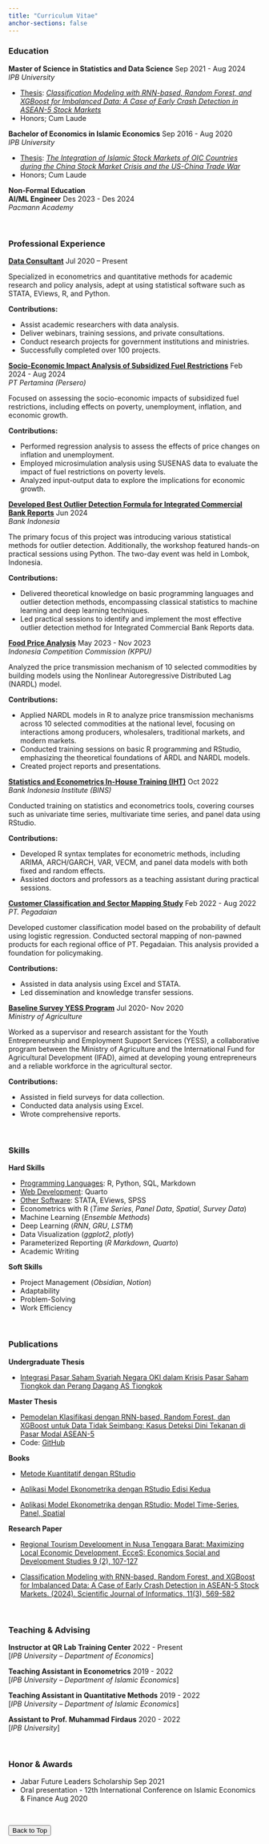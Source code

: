 ```yaml
---
title: "Curriculum Vitae"
anchor-sections: false
---
```

<!-- Education -->

### <i class="bi bi-mortarboard-fill"></i> Education

[**Master of Science in Statistics and Data Science**]{.h5} [Sep 2021 - Aug 2024]{.cv-date}<br>
[*IPB University*]{.h6}

-   [Thesis]{.underline}: [*Classification Modeling with RNN-based, Random Forest, and XGBoost for Imbalanced Data: A Case of Early Crash Detection in ASEAN-5 Stock Markets*](https://scholar.google.co.id/citations?view_op=view_citation&hl=id&user=NNhhI5IAAAAJ&citation_for_view=NNhhI5IAAAAJ:Y0pCki6q_DkC)
-   Honors; Cum Laude

[**Bachelor of Economics in Islamic Economics**]{.h5} [Sep 2016 - Aug 2020]{.cv-date}<br>
[*IPB University*]{.h6}

-   [Thesis]{.underline}: [*The Integration of Islamic Stock Markets of OIC Countries during the China Stock Market Crisis and the US-China Trade War*](https://scholar.google.co.id/citations?view_op=view_citation&hl=id&user=NNhhI5IAAAAJ&citation_for_view=NNhhI5IAAAAJ:2osOgNQ5qMEC)
-   Honors; Cum Laude

[**Non-Formal Education**]{.h4}<br>
[**AI/ML Engineer**]{.h5} [Des 2023 - Des 2024]{.cv-date}<br>
[*Pacmann Academy*]{.h6}

<br>

<!-- Professional Experience -->

### <i class="bi bi-briefcase-fill"></i> Professional Experience

[**Data Consultant**](){.h5} [Jul 2020 – Present]{.cv-date}<br>

Specialized in econometrics and quantitative methods for academic research and policy analysis, adept at using statistical software such as STATA, EViews, R, and Python.

**Contributions:**

- Assist academic researchers with data analysis.
- Deliver webinars, training sessions, and private consultations.
- Conduct research projects for government institutions and ministries.
- Successfully completed over 100 projects.

[**Socio-Economic Impact Analysis of Subsidized Fuel Restrictions**](){.h5} [Feb 2024 - Aug 2024]{.cv-date}<br>
[*PT Pertamina (Persero)*]{.h6}

Focused on assessing the socio-economic impacts of subsidized fuel restrictions, including effects on poverty, unemployment, inflation, and economic growth. 

**Contributions:**

- Performed regression analysis to assess the effects of price changes on inflation and unemployment.
- Employed microsimulation analysis using SUSENAS data to evaluate the impact of fuel restrictions on poverty levels.
- Analyzed input-output data to explore the implications for economic growth.

[**Developed Best Outlier Detection Formula for Integrated Commercial Bank Reports**](){.h5} [Jun 2024]{.cv-date}<br>
[*Bank Indonesia*]{.h6}

The primary focus of this project was introducing various statistical methods for outlier detection. Additionally, the workshop featured hands-on practical sessions using Python. The two-day event was held in Lombok, Indonesia.

**Contributions:**

- Delivered theoretical knowledge on basic programming languages and outlier detection methods, encompassing classical statistics to machine learning and deep learning techniques.
- Led practical sessions to identify and implement the most effective outlier detection method for Integrated Commercial Bank Reports data.

[**Food Price Analysis**](){.h5} [May 2023 - Nov 2023]{.cv-date}<br>
[*Indonesia Competition Commission (KPPU)*]{.h6}

Analyzed the price transmission mechanism of 10 selected commodities by building models using the Nonlinear Autoregressive Distributed Lag (NARDL) model.

**Contributions:**

- Applied NARDL models in R to analyze price transmission mechanisms across 10 selected commodities at the national level, focusing on interactions among producers, wholesalers, traditional markets, and modern markets.
- Conducted training sessions on basic R programming and RStudio, emphasizing the theoretical foundations of ARDL and NARDL models.
- Created project reports and presentations.

[**Statistics and Econometrics In-House Training (IHT)**](){.h5} [Oct 2022]{.cv-date}<br>
[*Bank Indonesia Institute (BINS)*]{.h6}

Conducted training on statistics and econometrics tools, covering courses such as univariate time series, multivariate time series, and panel data using RStudio.

**Contributions:**

- Developed R syntax templates for econometric methods, including ARIMA, ARCH/GARCH, VAR, VECM, and panel data models with both fixed and random effects.
- Assisted doctors and professors as a teaching assistant during practical sessions.

[**Customer Classification and Sector Mapping Study**](){.h5} [Feb 2022 - Aug 2022]{.cv-date}<br>
[*PT. Pegadaian*]{.h6}

Developed customer classification model based on the probability of default using logistic regression. Conducted sectoral mapping of non-pawned products for each regional office of PT. Pegadaian. This analysis provided a foundation for policymaking.

**Contributions:**

- Assisted in data analysis using Excel and STATA.
- Led dissemination and knowledge transfer sessions.


[**Baseline Survey YESS Program**](){.h5} [Jul 2020- Nov 2020]{.cv-date}<br>
[*Ministry of Agriculture*]{.h6}

Worked as a supervisor and research assistant for the Youth Entrepreneurship and Employment Support Services (YESS), a collaborative program between the Ministry of Agriculture and the International Fund for Agricultural Development (IFAD), aimed at developing young entrepreneurs and a reliable workforce in the agricultural sector.

**Contributions:**

- Assisted in field surveys for data collection.
- Conducted data analysis using Excel.
- Wrote comprehensive reports.

<br>

<!-- Skills -->

### <i class="bi bi-tools"></i> Skills

[**Hard Skills**]{.h4}

- [Programming Languages]{.underline}: R, Python, SQL, Markdown
- [Web Development]{.underline}: Quarto
- [Other Software]{.underline}: STATA, EViews, SPSS
- Econometrics with R (*Time Series*, *Panel Data*, *Spatial*, *Survey Data*)
- Machine Learning (*Ensemble Methods*)
- Deep Learning (*RNN*, *GRU*, *LSTM*)
- Data Visualization (*ggplot2*, *plotly*)
- Parameterized Reporting (*R Markdown*, *Quarto*)
- Academic Writing

[**Soft Skills**]{.h4}

- Project Management (*Obsidian*, *Notion*)
- Adaptability
- Problem-Solving
- Work Efficiency

<br>

<!-- Publications -->

### <i class="bi bi-journal-bookmark-fill"></i> Publications

**Undergraduate Thesis**  

- [Integrasi Pasar Saham Syariah Negara OKI dalam Krisis Pasar Saham Tiongkok dan Perang Dagang AS Tiongkok](https://repository.ipb.ac.id/handle/123456789/105498)

**Master Thesis**  

- [Pemodelan Klasifikasi dengan RNN-based, Random Forest, dan XGBoost untuk Data Tidak Seimbang: Kasus Deteksi Dini Tekanan di Pasar Modal ASEAN-5](https://repository.ipb.ac.id/handle/123456789/158240)  
- Code: [GitHub](https://github.com/dekayzz/early-stock-crash-detection-rnns-tree)

**Books**

- [Metode Kuantitatif dengan RStudio](https://ipbpress.com/product/1520-metode-kuantitatif-dengan-rstudio)

- [Aplikasi Model Ekonometrika dengan RStudio Edisi Kedua](https://ipbpress.com/product/633-aplikasi-model-ekonometrika-dengan-rstudio-edisi-kedua)

- [Aplikasi Model Ekonometrika dengan RStudio: Model Time-Series, Panel, Spatial](https://www.youtube.com/watch?v=eVufkjoS1JA)

**Research Paper**  

- [Regional Tourism Development in Nusa Tenggara Barat: Maximizing Local Economic Development, EcceS: Economics Social and Development Studies 9 (2), 107-127](https://journal.uin-alauddin.ac.id/index.php/ecc/article/view/32194)

- [Classification Modeling with RNN-based, Random Forest, and XGBoost for Imbalanced Data: A Case of Early Crash Detection in ASEAN-5 Stock Markets. (2024). Scientific Journal of Informatics, 11(3), 569-582](https://journal.unnes.ac.id/journals/sji/article/view/4067) 


<br>

<!-- Teaching & Advising -->

### <i class="bi bi-info-circle-fill"></i> Teaching & Advising

[**Instructor at QR Lab Training Center**]{.h5} [2022 - Present]{.cv-date}<br> 
[*IPB University – Department of Economics*]

[**Teaching Assistant in Econometrics**]{.h5} [2019 - 2022]{.cv-date}<br>
[*IPB University – Department of Islamic Economics*] 

[**Teaching Assistant in Quantitative Methods**]{.h5} [2019 - 2022]{.cv-date}<br>
[*IPB University – Department of Islamic Economics*]

[**Assistant to Prof. Muhammad Firdaus**]{.h5} [2020 - 2022]{.cv-date}<br>
[*IPB University*]

<br>


<!-- Honors & Awards -->

### <i class="bi bi-award-fill"></i> Honor & Awards

- Jabar Future Leaders Scholarship [Sep 2021]{.cv-date}   
- Oral presentation - 12th International Conference on Islamic Economics & Finance [Aug 2020]{.cv-date}

<br>

<!-- CV PDF (I-Frame) -->

<!-- ### <i class="bi bi-printer-fill"></i> PDF

<iframe 
  width="800" 
  height="800" 
  src="assets/images/Tyler Bonnell 2024 CV.pdf">
</iframe>

<!-- Back to Top Button -->

<button onclick="topFunction()" id="myBtn" title="Go to top">Back to Top</button>

<script>
// When the user scrolls down 20px from the top of the document, show the button
window.onscroll = function() {scrollFunction()};

function scrollFunction() {
    if (document.body.scrollTop > 20 || document.documentElement.scrollTop > 20) {
        document.getElementById("myBtn").style.display = "block";
    } else {
        document.getElementById("myBtn").style.display = "none";
    }
}

// When the user clicks on the button, scroll to the top of the document
function topFunction() {
    document.body.scrollTop = 0; // For Safari
    document.documentElement.scrollTop = 0; // For Chrome, Firefox, IE and Opera
}
</script>
